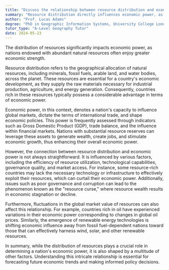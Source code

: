 ```yaml
---
title: "Discuss the relationship between resource distribution and economic power"
summary: "Resource distribution directly influences economic power, as countries with abundant resources often have greater economic strength."
author: "Prof. Lucas Adams"
degree: "PhD in Geographic Information Systems, University College London"
tutor_type: "A-Level Geography Tutor"
date: 2024-05-23
---
```


The distribution of resources significantly impacts economic power, as nations endowed with abundant natural resources often enjoy greater economic strength.

Resource distribution refers to the geographical allocation of natural resources, including minerals, fossil fuels, arable land, and water bodies, across the planet. These resources are essential for a country's economic development, as they supply the raw materials necessary for industrial production, agriculture, and energy generation. Consequently, countries rich in these resources typically possess a considerable advantage in terms of economic power.

Economic power, in this context, denotes a nation's capacity to influence global markets, dictate the terms of international trade, and shape economic policies. This power is frequently assessed through indicators such as Gross Domestic Product (GDP), trade balance, and the influence within financial markets. Nations with substantial resource reserves can leverage these assets to generate wealth, create jobs, and stimulate economic growth, thus enhancing their overall economic power.

However, the connection between resource distribution and economic power is not always straightforward. It is influenced by various factors, including the efficiency of resource utilization, technological capabilities, governance quality, and market access. For instance, some resource-rich countries may lack the necessary technology or infrastructure to effectively exploit their resources, which can curtail their economic power. Additionally, issues such as poor governance and corruption can lead to the phenomenon known as the "resource curse," where resource wealth results in economic stagnation or decline.

Furthermore, fluctuations in the global market value of resources can also affect this relationship. For example, countries rich in oil have experienced variations in their economic power corresponding to changes in global oil prices. Similarly, the emergence of renewable energy technologies is shifting economic influence away from fossil fuel-dependent nations toward those that can effectively harness wind, solar, and other renewable resources.

In summary, while the distribution of resources plays a crucial role in determining a nation's economic power, it is also shaped by a multitude of other factors. Understanding this intricate relationship is essential for forecasting future economic trends and making informed policy decisions.
    